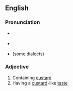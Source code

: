 ==English==

===Pronunciation===
* {{a|US}} {{IPA|/ˈkʌstɚdi/|lang=en}}
* {{a|Estuary English}} {{IPA|/ˈkʌstədiː/}}
* {{homophones|lang=en|custody}} (some dialects)

===Adjective===
{{en-adj}}

# Containing [[custard]]
# Having a [[custard]]-like [[taste]]